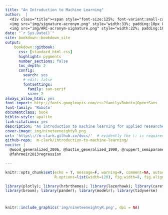 ```yaml
---
title: "An Introduction to Machine Learning"
author:  |
  <div class="title"><span style="font-size:125%; font-variant:small-caps; ">Michael Clark</span><br>
  <img src="img/signature-acronym.png" style="width:33%; padding:10px 0;"> <br>
  <img src="img/ARC-acronym-signature.png" style="width:22%; padding:10px 0;"> </div>
date: "`r Sys.Date()`"
site: bookdown::bookdown_site
output: 
    bookdown::gitbook:
      css: [standard_html.css]
      highlight: pygments
      number_sections: false
      toc_depth: 2
      config:
        search: yes
        # edit: false
        fontsettings:
          family: san-serif
          size: 2
always_allow_html: yes
font-import: http://fonts.googleapis.com/css?family=Roboto|Open+Sans
font-family: 'Roboto'
documentclass: book
biblio-style: apalike
link-citations: yes
description: "An introduction to machine learning for applied researchers."
cover-image: img/nineteeneightyR.png
url: 'https\://m-clark.github.io/docs/'  # evidently the \: is required or you'll get text in the title/toc area
github-repo:  m-clark/introduction-to-machine-learning/
nocite: | 
  @wood_generalized_2006, @hastie_generalized_1990, @ruppert_semiparametric_2003, 
  @fahrmeir2013regression

---
```





```r
knitr::opts_chunk$set(echo = T, message=F, warning=F, comment=NA, autodep=F, eval=T, cache.rebuild=F, cache=T,
                      R.options=list(width=120), fig.width=8, fig.align = 'center')
```

```r
library(plotly); library(hrbrthemes); library(lazerhawk); library(caret); 
library(broom); library(pander); library(modelr); library(tidyverse)
```

# 
```r
knitr::include_graphics('img/nineteeneightyR.png', dpi = NA)
```
